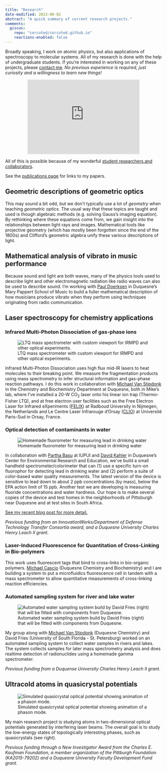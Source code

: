 ```yaml
---
title: "Research"
date-modified: 2023-08-02
abstract: "A quick summary of current research projects."
comments:
  giscus:
    repo: "corcoted/corcoted.github.io"
    reactions-enabled: false
---
```


Broadly speaking, I work on atomic physics, but also applications of spectroscopy to molecular systems.  All of my research is done with the help of undergraduate students.  If you're interested in working on any of these projects, please [contact me](/about.qmd).  *No previous experience is required, just curiosity and a willingness to learn new things!*

<center>
<iframe width="360" height="240" src="https://www.youtube.com/embed/vUE_Bs3hgbg" frameborder="0" allow="encrypted-media; picture-in-picture" allowfullscreen></iframe>
</center>

All of this is possible because of my wonderful [student researchers and collaborators](./group.qmd).

See the [publications page](./publications.qmd) for links to my papers.

## Geometric descriptions of geometric optics
This may sound a bit odd, but we don't typically use a lot of *geometry* when teaching *geometric optics*.  The usual way that these topics are taught and used is though algebraic methods (e.g. solving Gauss's imaging equation).  By rethinking where these equations come from, we gain insight into the relationships between light rays and images.  Mathematical tools like projective geometry (which has mostly been forgotten since the end of the 1800s) and Clifford's geometric algebra unify these various descriptions of light.

## Mathematical analysis of vibrato in music performance
Because sound and light are both waves, many of the physics tools used to describe light and other electromagnetic radiation like radio waves can also be used to describe sound.  I'm working with [Paul Doerksen](https://www.duq.edu/faculty-and-staff/paul-doerksen.php) in Duquesne's Mary Pappert School of Music to build a fuller mathematical description of how musicians produce vibrato when they perform using techniques originating from radio communication.

## Laser spectroscopy for chemistry applications
### Infrared Multi-Photon Dissociation of gas-phase ions
![LTQ mass spectrometer with custom viewport for IRMPD and other optical experiments.](./assets/photos/LTQ-CO2.jpg){fig-alt="LTQ with CO2 laser addition"}

Infrared Multi-Photon Dissociation uses high flux mid-IR lasers to heat molecules to their breaking point.
We measure the fragmentation products using mass spectrometry to infer structural information and gas-phase reaction pathways.
I do this work in collaboration with [Michael Van Stipdonk](https://www.duq.edu/faculty-and-staff/michael-van-stipdonk.php) in the Chemistry and Biochemistry Department at Duquesne,
both in Mike's lab, where I've installed a 20-W CO<sub>2</sub> laser onto his linear ion trap (Thermo-Fisher LTQ),
and at free electron user facilities such as the Free Electron Laser for Infrared eXperiments ([FELIX](http://www.ru.nl/felix/)) at Radboud University in Nijmegen, the Netherlands and Le Centre Laser Infrarouge d'Orsay ([CLIO](http://old.clio.lcp.u-psud.fr/clio_eng/clio_eng.htm)) at Université Paris-Sud in Orsay, France.

### Optical detection of contaminants in water
![Homemade fluorometer for measuring lead in drinking water](./assets/photos/LG4-photo.png)

In collaboration with [Partha Basu](http://science.iupui.edu/people-directory/people/basu-partha.html) at IUPUI and [David Kahler](https://davidmkahler.blogspot.com/) in Duquesne's Center for Environmental Research and Education, we've build a small handheld spectrometer/colorimeter that can (1) use a specific turn-on fluorophor for detecting lead in drinking water and (2) perform a suite of color-based water quality measurements.  The latest version of the device is sensitive to lead down to about 2 ppb concentrations (by mass), below the EPA action limit of 15 ppb.  Another test we are developing is measuring fluoride concentrations and water hardness.  Our hope is to make several copies of the device and test homes in the neighborhoods of Pittsburgh near Duquesne and at test sites in South Africa.

[See my recent blog post for more detail.](/posts/2018-03-08-lead-background.qmd)

*Previous funding from an InnovationWorks/Department of Defense Technology Transfer Consortia award, and a Duquesne University Charles Henry Leach II grant.*

### Laser-Induced Fluorescence for Quantitation of Cross-Linking in Bio-polymers
This work uses fluorescent tags that bind to cross-links in bio-organic polymers.  [Michael Cascio](https://www.duq.edu/faculty-and-staff/michael-cascio.php) (Duquesne Chemistry and Biochemistry) and I are building a system to put a microfluidics fluorescence cell in tandem with a mass spectrometer to allow quantitative measurements of cross-linking reaction efficiencies.

### Automated sampling system for river and lake water
![Automated water sampling system build by David Fries (right) that will be fitted with components from Duquesne.](./assets/photos/H2O-sampler.jpg)

My group along with [Michael Van Stipdonk](https://www.duq.edu/faculty-and-staff/michael-van-stipdonk.php) (Duquesne Chemistry) and David Fries (University of South Florida - St. Petersburg) worked on an automated sampling system to collect water samples in rivers and lakes.  The system collects samples for later mass spectrometry analysis and does realtime detection of radionuclides using a homemade gamma spectrometer.

*Previous funding from a Duquense University Charles Henry Leach II grant.*

## Ultracold atoms in quasicrystal potentials
![Simulated quasicrystal optical potential showing animation of a phason mode.](./assets/figs/qx-atoms-zoom-sm.png)

My main research project is studying atoms in two-dimensional optical potentials generated by interfering laser beams.  The overall goal is to study the low-energy states of topologically interesting phases, such as quasicrystals (see right).

*Previous funding through a New Investigator Award from the Charles E. Kaufman Foundation, a member organization of the Pittburgh Foundation (KA2015-79202) and a Duquesne University Faculty Development Fund grant.*


